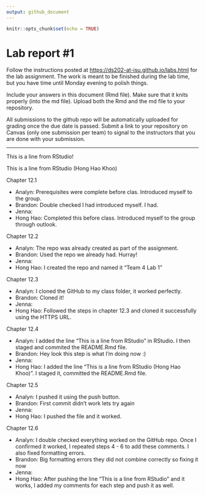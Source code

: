 ```yaml
---
output: github_document
---
```


<!-- README.md is generated from README.Rmd. Please edit the README.Rmd file -->

```r
knitr::opts_chunk$set(echo = TRUE)
```

# Lab report #1

Follow the instructions posted at <https://ds202-at-isu.github.io/labs.html> for the lab assignment. The work is meant to be finished during the lab time, but you have time until Monday evening to polish things.

Include your answers in this document (Rmd file). Make sure that it knits properly (into the md file). Upload both the Rmd and the md file to your repository.

All submissions to the github repo will be automatically uploaded for grading once the due date is passed. Submit a link to your repository on Canvas (only one submission per team) to signal to the instructors that you are done with your submission.

------------------------------------------------------------------------
This is a line from RStudio!

This is a line from RStudio (Hong Hao Khoo)

Chapter 12.1

-   Analyn: Prerequisites were complete before clas. Introduced myself to the group.
-   Brandon: Double checked I had introduced myself. I had.
-   Jenna:
-   Hong Hao: Completed this before class. Introduced myself to the group through outlook. 

Chapter 12.2

-   Analyn: The repo was already created as part of the assignment.
-   Brandon: Used the repo we already had. Hurray!
-   Jenna:
-   Hong Hao: I created the repo and named it "Team 4 Lab 1"

Chapter 12.3

-   Analyn: I cloned the GitHub to my class folder, it worked perfectly.
-   Brandon: Cloned it!
-   Jenna:
-   Hong Hao: Followed the steps in chapter 12.3 and cloned it successfully using the HTTPS URL.

Chapter 12.4

-   Analyn: I added the line "This is a line from RStudio" in RStudio. I then staged and commited the README.Rmd file.
-   Brandon: Hey look this step is what I'm doing now :)
-   Jenna:
-   Hong Hao: I added the line "This is a line from RStudio (Hong Hao Khoo)". I staged it, committed the README.Rmd file. 

Chapter 12.5

-   Analyn: I pushed it using the push button.
-   Brandon: First commit didn't work lets try again
-   Jenna:
-   Hong Hao: I pushed the file and it worked.

Chapter 12.6

-   Analyn: I double checked everything worked on the GitHub repo. Once I confirmed it worked, I repeated steps 4 - 6 to add these comments. I also fixed formatting errors.
-   Brandon: Big formatting errors they did not combine correctly so fixing it now
-   Jenna:
-   Hong Hao: After pushing the line "This is a line from RStudio" and it works, I added my comments for each step and push it as well.

